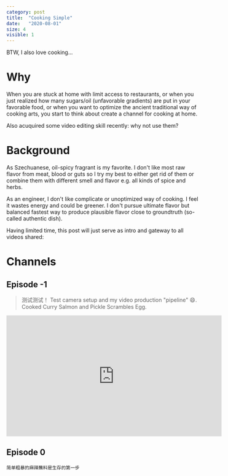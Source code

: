 ```yaml
---
category: post
title:  "Cooking Simple"
date:   "2020-08-01"
size: 4
visible: 1
---
```

BTW, I also love cooking...

# Why
When you are stuck at home with limit access to restaurants, or when you just realized how many sugars/oil (unfavorable gradients) are put in your favorable food, or when you want to optimize the ancient traditional way of cooking arts, you start to think about create a channel for cooking at home.

Also acuquired some video editing skill recently: why not use them?

# Background
As Szechuanese, oil-spicy fragrant is my favorite. I don't like most raw flavor from meat, blood or guts so I try my best to either get rid of them or combine them with different smell and flavor e.g. all kinds of spice and herbs.

As an engineer, I don't like complicate or unoptimized way of cooking. I feel it wastes energy and could be greener. I don't pursue ultimate flavor but balanced fastest way to produce plausible flavor close to groundtruth (so-called authentic dish).

Having limited time, this post will just serve as intro and gateway to all videos shared:

# Channels
## Episode -1
> 测试测试！
Test camera setup and my video production "pipeline" 😄. Cooked Curry Salmon and Pickle Scrambles Egg. 
<iframe width="560" height="315" src="https://www.youtube.com/embed/mvKeswBt5S4" frameborder="0" allow="accelerometer; autoplay; clipboard-write; encrypted-media; gyroscope; picture-in-picture" allowfullscreen></iframe>

## Episode 0
```
简单粗暴的麻辣蘸料是生存的第一步
```
<!-- Simply Rude Works in The Wild -->
<!-- Don't be afraid of MicroWave -->
<!-- Soul level chili oil, in 2 min -->
